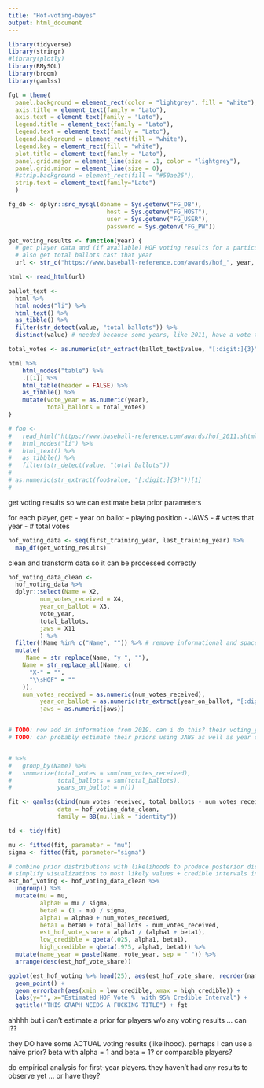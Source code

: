 ```yaml
---
title: "Hof-voting-bayes"
output: html_document
---
```


```r
library(tidyverse)
library(stringr)
#library(plotly)
library(RMySQL)
library(broom)
library(gamlss)

fgt = theme(
  panel.background = element_rect(color = "lightgrey", fill = "white"),
  axis.title = element_text(family = "Lato"),
  axis.text = element_text(family = "Lato"),
  legend.title = element_text(family = "Lato"),
  legend.text = element_text(family = "Lato"),
  legend.background = element_rect(fill = "white"),
  legend.key = element_rect(fill = "white"),
  plot.title = element_text(family = "Lato"),
  panel.grid.major = element_line(size = .1, color = "lightgrey"),
  panel.grid.minor = element_line(size = 0),
  #strip.background = element_rect(fill = "#50ae26"),
  strip.text = element_text(family="Lato")
  )

fg_db <- dplyr::src_mysql(dbname = Sys.getenv("FG_DB"), 
                            host = Sys.getenv("FG_HOST"), 
                            user = Sys.getenv("FG_USER"),
                            password = Sys.getenv("FG_PW"))

get_voting_results <- function(year) {
  # get player data and (if available) HOF voting results for a particular year
  # also get total ballots cast that year
  url <- str_c("https://www.baseball-reference.com/awards/hof_", year, ".shtml")

html <- read_html(url)

ballot_text <-
  html %>%
  html_nodes("li") %>% 
  html_text() %>%
  as_tibble() %>% 
  filter(str_detect(value, "total ballots")) %>%
  distinct(value) # needed because some years, like 2011, have a vote total listed twice

total_votes <- as.numeric(str_extract(ballot_text$value, "[:digit:]{3}"))

html %>%
    html_nodes("table") %>%
    .[[1]] %>%
    html_table(header = FALSE) %>%
    as_tibble() %>%
    mutate(vote_year = as.numeric(year),
           total_ballots = total_votes)
}


```


```r
# foo <-
#   read_html("https://www.baseball-reference.com/awards/hof_2011.shtml") %>% 
#   html_nodes("li") %>% 
#   html_text() %>%
#   as_tibble() %>% 
#   filter(str_detect(value, "total ballots"))
# 
# as.numeric(str_extract(foo$value, "[:digit:]{3}"))[1]
# 

```


get voting results so we can estimate beta prior parameters

for each player, get: 
- year on ballot
- playing position
- JAWS
- # votes that year
- # total votes 


```r
hof_voting_data <- seq(first_training_year, last_training_year) %>%
  map_df(get_voting_results)
```

clean and transform data so it can be processed correctly
```r
hof_voting_data_clean <-
  hof_voting_data %>% 
  dplyr::select(Name = X2,
         num_votes_received = X4,
         year_on_ballot = X3,
         vote_year,
         total_ballots,
         jaws = X11
         ) %>%
  filter(!Name %in% c("Name", "")) %>% # remove informational and spacer rows
  mutate(
     Name = str_replace(Name, "y ", ""),
    Name = str_replace_all(Name, c(
      "X-" = "",
      "\\sHOF" = ""
    )),
    num_votes_received = as.numeric(num_votes_received),
         year_on_ballot = as.numeric(str_extract(year_on_ballot, "[:digit:]{1,2}")),
         jaws = as.numeric(jaws))


# TODO: now add in information from 2019. can i do this? their voting_years will be 1. they will prob. need better priors .. 
# TODO: can probably estimate their priors using JAWS as well as year on ballot.


# %>%
#   group_by(Name) %>%
#   summarize(total_votes = sum(num_votes_received),
#             total_ballots = sum(total_ballots),
#             years_on_ballot = n())

fit <- gamlss(cbind(num_votes_received, total_ballots - num_votes_received) ~ log(year_on_ballot),
              data = hof_voting_data_clean,
              family = BB(mu.link = "identity"))

td <- tidy(fit)

mu <- fitted(fit, parameter = "mu")
sigma <- fitted(fit, parameter="sigma")

# combine prior distributions with likelihoods to produce posterior distributions.
# simplify visualizations to most likely values + credible intervals instead of probability distributions
est_hof_voting <- hof_voting_data_clean %>%
  ungroup() %>%
  mutate(mu = mu,
         alpha0 = mu / sigma,
         beta0 = (1 - mu) / sigma,
         alpha1 = alpha0 + num_votes_received,
         beta1 = beta0 + total_ballots - num_votes_received,
         est_hof_vote_share = alpha1 / (alpha1 + beta1),
         low_credible = qbeta(.025, alpha1, beta1), 
         high_credible = qbeta(.975, alpha1, beta1)) %>%
  mutate(name_year = paste(Name, vote_year, sep = " ")) %>%
  arrange(desc(est_hof_vote_share))

ggplot(est_hof_voting %>% head(25), aes(est_hof_vote_share, reorder(name_year, est_hof_vote_share))) +
  geom_point() +
  geom_errorbarh(aes(xmin = low_credible, xmax = high_credible)) +
  labs(y="", x="Estimated HOF Vote %  with 95% Credible Interval") +
  ggtitle("THIS GRAPH NEEDS A FUCKING TITLE") + fgt

```




ahhhh but i can't estimate a prior for players w/o any voting results ... can i??

they DO have some ACTUAL voting results (likelihood). perhaps I can use a naive prior? beta with alpha = 1 and beta = 1? or comparable players?



do empirical analysis for first-year players. they haven't had any results to observe yet ... or have they?

